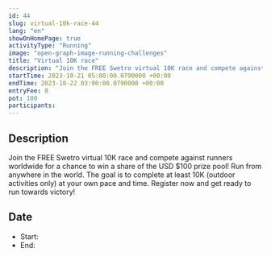 ```yaml
---
id: 44
slug: virtual-10k-race-44
lang: "en"
showOnHomePage: true
activityType: "Running"
image: "open-graph-image-running-challenges"
title: "Virtual 10K race"
description: "Join the FREE Swetro virtual 10K race and compete against runners worldwide for a chance to win a share of the USD $100 prize pool! Run from anywhere in the world. The goal is to complete at least 10K (outdoor activities only) at your own pace and time. Register now and get ready to run towards victory!"
startTime: 2023-10-21 05:00:00.0790000 +00:00
endTime: 2023-10-22 03:00:00.0790000 +00:00
entryFee: 0
pot: 100
participants:
---
```



## Description

Join the FREE Swetro virtual 10K race and compete against runners worldwide for a chance to win a share of the USD $100 prize pool! Run from anywhere in the world. The goal is to complete at least 10K (outdoor activities only) at your own pace and time. Register now and get ready to run towards victory!

## Date

- Start: <LocalDate dateUtc={frontmatter.startTime} client:load />
- End: <LocalDate dateUtc={frontmatter.endTime} client:load />
